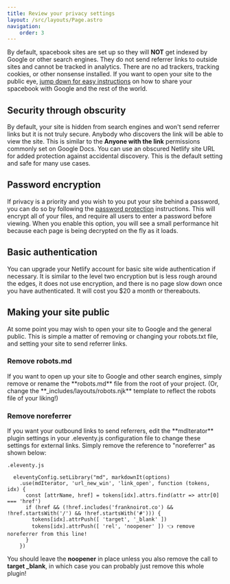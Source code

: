 ```yaml
---
title: Review your privacy settings
layout: /src/layouts/Page.astro
navigation:
    order: 3
---
```



By default, spacebook sites are set up so they will **NOT** get indexed by Google or other search engines. They do not send referrer links to outside sites and cannot be tracked in analytics. There are no ad trackers, tracking cookies, or other nonsense installed. If you want to open your site to the public eye, [jump down for easy instructions](#make-your-site-searchable!) on how to share your spacebook with Google and the rest of the world.


## Security through obscurity

By default, your site is hidden from search engines and won't send referrer links but it is not truly secure. Anybody who discovers the link will be able to view the site. This is similar to the **Anyone with the link** permissions commonly set on Google Docs. You can use an obscured Netlify site URL for added protection against accidental discovery. This is the default setting and safe for many use cases. 

## Password encryption

If privacy is a priority and you wish to you put your site behind a password, you can do so by following the [password protection](/encryption) instructions. This will encrypt all of your files, and require all users to enter a password before viewing. When you enable this option, you will see a small performance hit because each page is being decrypted on the fly as it loads.  

## Basic authentication

 You can upgrade your Netlify account for basic site wide authentication if necessary. It is similar to the level two encryption but is less rough around the edges, it does not use encryption, and there is no page slow down once you have authenticated. It will cost you $20 a month or thereabouts.

## Making your site public

At some point you may wish to open your site to Google and the general public. This is simple a matter of removing or changing your robots.txt file, and setting your site to send referrer links. 

### Remove robots.md 

<Aside>
If you want to open up your site to Google and other search engines, simply remove or rename the **robots.md** file from the root of your project.  (Or, change the **_includes/layouts/robots.njk** template to reflect the robots file of your liking!)
</Aside>

### Remove noreferrer

<Aside>
If you want your outbound links to send referrers, edit the **mdIterator** plugin settings in your .eleventy.js configuration file to change these settings for external links. Simply remove the reference to "noreferrer" as shown below:
</Aside>


```
.eleventy.js 

  eleventyConfig.setLibrary("md", markdownIt(options)
    .use(mdIterator, 'url_new_win', 'link_open', function (tokens, idx) {
      const [attrName, href] = tokens[idx].attrs.find(attr => attr[0] === 'href')
      if (href && (!href.includes('franknoirot.co') && !href.startsWith('/') && !href.startsWith('#'))) {
        tokens[idx].attrPush([ 'target', '_blank' ])
        tokens[idx].attrPush([ 'rel', 'noopener' ]) 👈 remove noreferrer from this line!
      }
    })
```

You should leave the **noopener** in place unless you also remove the call to **target _blank**, in which case you can probably just remove this whole plugin!
